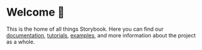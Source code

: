 
<Meta title="intro/readme" />

# Welcome 👋

This is the home of all things Storybook. Here you can find our [documentation](https://storybook.js.org/docs), [tutorials](https://storybook.js.org/tutorials), [examples](https://storybook.js.org/examples), and more information about the project as a whole.


